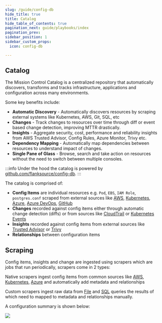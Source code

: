 ```yaml
---
slug: /guide/config-db
hide_title: true
title: Catalog
hide_table_of_contents: true
pagination_next: guide/playbooks/index
pagination_prev:
sidebar_position: 1
sidebar_custom_props:
  icon: config-db

---
```


## Catalog

The Mission Control Catalog is a centralized repository that automatically discovers, transforms and tracks infrastructure, applications and configuration across many environments.



<Screenshot img="/img/config-db.svg" size="900px" />



Some key benefits include:

* **Automatic Discovery** - Automatically discovers resources by scraping external systems like Kubernetes, AWS, Git, SQL, etc
* **Changes** - Track changes to resources over time through diff or event based change detection, improving MTTR drastically.
* **Insights** - Aggregate security, cost, performance and reliability insights from AWS Trusted Advisor, Config Rules, Azure Monitor, Trivy etc.
* **Dependency Mapping** - Automatically map dependencies between resources to understand impact of changes.
* **Single Pane of Glass** - Browse, search and take action on resources without the need to switch between multiple consoles.

:::info
Under the hood the catalog is powered by [github.com/flanksource/config-db](https://github.com/flanksource/config-db).
:::

The catalog is comprised of:

* **Config Items** are individual resources e.g. `Pod`, `EBS`, `IAM Role`, `postgres.conf` scraped from external sources like [AWS](/guide/config-db/scrapers/aws), [Kubernetes](/guide/config-db/scrapers/kubernetes), [Azure](/guide/config-db/scrapers/azure), [Azure DevOps](/guide/config-db/scrapers/azure-devops), [GitHub](/guide/config-db/scrapers/github)
* **Changes** recorded against config items either through automatic change detection (diffs) or from sources like [CloudTrail](/guide/config-db/scrapers/aws#cloudtrail) or [Kubernetes Events](/guide/config-db/scrapers/kubernetes#events)
* **Insights** recorded against config items from external sources like [Trusted Advisor](/guide/config-db/scrapers/aws#trusted-advisor) or [Trivy](/guide/config-db/scrapers/trivy)
* **Relationships** between configuration items


## Scraping

Config items, insights and change are ingested using scrapers which are jobs that run periodically, scrapers come in 2 types:

<Step step={1} name="Native" style="list">


Native scrapers ingest config items from common sources like [AWS](/guide/config-db/scrapers/aws), [Kubernetes](/guide/config-db/scrapers/kubernetes), [Azure](/guide/config-db/scrapers/azure) and automatically add metadata and relationships
</Step>

<Step step={2} name="Custom" style="list">

Custom scrapers ingest raw data from [File](/guide/config-db/scrapers/file) and [SQL](/guide/config-db/scrapers/sql) queries the results of which need to mapped to metadata and relationships manually.

</Step>


A configuration summary is shown below:

![](/img/config-db.png)
